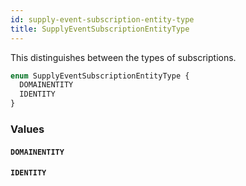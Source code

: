```yaml
---
id: supply-event-subscription-entity-type
title: SupplyEventSubscriptionEntityType
---
```


This distinguishes between the types of subscriptions.

```graphql
enum SupplyEventSubscriptionEntityType {
  DOMAINENTITY
  IDENTITY
}
```

### Values

#### `DOMAINENTITY`

#### `IDENTITY`
